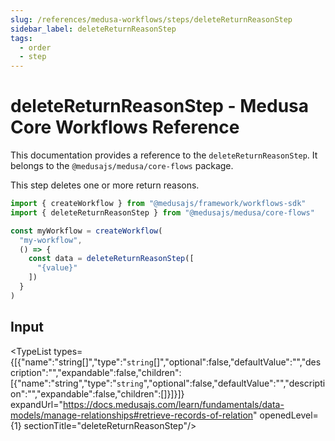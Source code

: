 ```yaml
---
slug: /references/medusa-workflows/steps/deleteReturnReasonStep
sidebar_label: deleteReturnReasonStep
tags:
  - order
  - step
---
```



# deleteReturnReasonStep - Medusa Core Workflows Reference

This documentation provides a reference to the `deleteReturnReasonStep`. It belongs to the `@medusajs/medusa/core-flows` package.

This step deletes one or more return reasons.

```ts title="src/workflows/my-workflow.ts"
import { createWorkflow } from "@medusajs/framework/workflows-sdk"
import { deleteReturnReasonStep } from "@medusajs/medusa/core-flows"

const myWorkflow = createWorkflow(
  "my-workflow",
  () => {
    const data = deleteReturnReasonStep([
      "{value}"
    ])
  }
)
```
  

## Input

<TypeList types={[{"name":"string[]","type":"`string`[]","optional":false,"defaultValue":"","description":"","expandable":false,"children":[{"name":"string","type":"`string`","optional":false,"defaultValue":"","description":"","expandable":false,"children":[]}]}]} expandUrl="https://docs.medusajs.com/learn/fundamentals/data-models/manage-relationships#retrieve-records-of-relation" openedLevel={1} sectionTitle="deleteReturnReasonStep"/>

